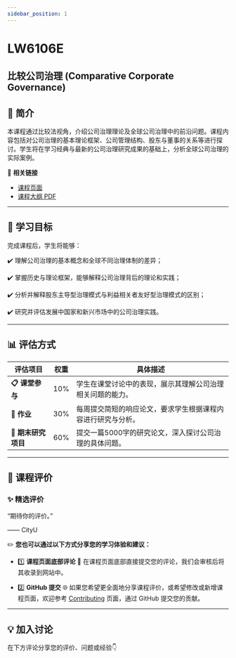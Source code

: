 ```yaml
---
sidebar_position: 1
---
```


# LW6106E
## 比较公司治理 (Comparative Corporate Governance)

## **📘 简介**
本课程通过比较法视角，介绍公司治理理论及全球公司治理中的前沿问题。课程内容包括对公司治理的基本理论框架、公司管理结构、股东与董事的关系等进行探讨。学生将在学习经典与最新的公司治理研究成果的基础上，分析全球公司治理的实际案例。

🔗 **相关链接**
- [课程页面](https://www.cityu.edu.hk/catalogue/pg/202425/course/LW6106E.htm)
- [课程大纲 PDF](https://www.cityu.edu.hk/catalogue/pg/202425/course/LW6106E.pdf)

---

## **🎯 学习目标**

完成课程后，学生将能够：

✔️ 理解公司治理的基本概念和全球不同治理体制的差异；

✔️ 掌握历史与理论框架，能够解释公司治理背后的理论和实践；

✔️ 分析并解释股东主导型治理模式与利益相关者友好型治理模式的区别；

✔️ 研究并评估发展中国家和新兴市场中的公司治理实践。

---

## **📊 评估方式**

| **评估项目**         | **权重** | **具体描述**                                                                                       |
|---------------------|---------|---------------------------------------------------------------------------------------------------|
| **📋 课堂参与**       | 10%     | 学生在课堂讨论中的表现，展示其理解公司治理相关问题的能力。                                        |
| **📝 作业**           | 30%     | 每周提交简短的响应论文，要求学生根据课程内容进行研究与分析。                                       |
| **📂 期末研究项目**   | 60%     | 提交一篇5000字的研究论文，深入探讨公司治理的具体问题。                                              |

---

## **💬 课程评价**

### ✨ **精选评价**
<div className={commentStyles.commentBox}>
    <p className={commentStyles.commentText}>
        “期待你的评价。”
    </p>
    <p className={commentStyles.commentAuthor}>—— CityU</p>
</div>

✏️ **您也可以通过以下方式分享您的学习体验和建议：**

- 1️⃣ **课程页面底部评论**
💬 在课程页面底部直接提交您的评论，我们会审核后将其收录到网站中。

- 2️⃣ **GitHub 提交**
🌐 如果您希望更全面地分享课程评价，或希望修改或新增课程页面，欢迎参考 [Contributing](https://penjc.github.io/cityU-navigator/contributing) 页面，通过 GitHub 提交您的贡献。

---

## **💡 加入讨论**

在下方评论分享您的评价、问题或经验👇
<Utterances />
